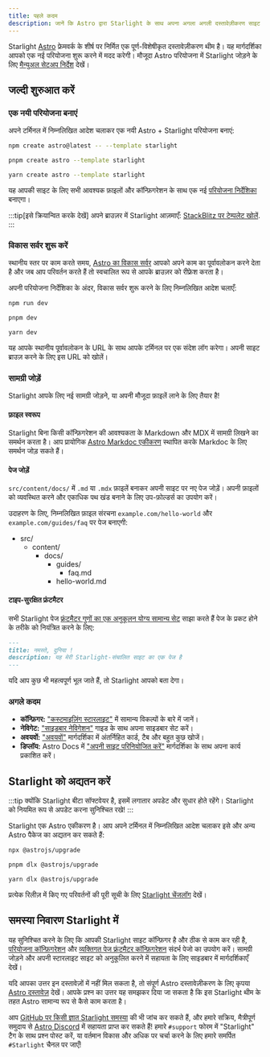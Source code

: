 ```yaml
---
title: पहले कदम
description: जानें कि Astro द्वारा Starlight के साथ अपना अगला अगली दस्तावेज़ीकरण साइट का निर्माण कैसे शुरू करें।
---
```



Starlight [Astro](https://astro.build) फ्रेमवर्क के शीर्ष पर निर्मित एक पूर्ण-विशेषीकृत दस्तावेज़ीकरण थीम है।
यह मार्गदर्शिका आपको एक नई परियोजना शुरू करने में मदद करेगी।
मौजूदा Astro परियोजना में Starlight जोड़ने के लिए [मैन्युअल सेटअप निर्देश](/hi/manual-setup/) देखें।

## जल्दी शुरुआत करें

### एक नयी परियोजना बनाएं

अपने टर्मिनल में निम्नलिखित आदेश चलाकर एक नयी Astro + Starlight परियोजना बनाएं:

<Tabs>
<TabItem label="npm">

```sh
npm create astro@latest -- --template starlight
```

</TabItem>
<TabItem label="pnpm">

```sh
pnpm create astro --template starlight
```

</TabItem>
<TabItem label="Yarn">

```sh
yarn create astro --template starlight
```

</TabItem>
</Tabs>

यह आपकी साइट के लिए सभी आवश्यक फ़ाइलों और कॉन्फ़िगरेशन के साथ एक नई [परियोजना निर्देशिका](/hi/guides/project-structure/) बनाएगा।

:::tip[इसे क्रियान्वित करके देखें]
अपने ब्राउज़र में Starlight आज़माएँ:
[StackBlitz पर टेम्पलेट खोलें](https://stackblitz.com/github/withastro/starlight/tree/main/examples/basics).
:::

### विकास सर्वर शुरू करें

स्थानीय स्तर पर काम करते समय, [Astro का विकास सर्वर](https://docs.astro.build/hi/reference/cli-reference/#astro-dev) आपको अपने काम का पूर्वावलोकन करने देता है और जब आप परिवर्तन करते हैं तो स्वचालित रूप से आपके ब्राउज़र को रीफ्रेश करता है।

अपनी परियोजना निर्देशिका के अंदर, विकास सर्वर शुरू करने के लिए निम्नलिखित आदेश चलाएँ:

<Tabs>
<TabItem label="npm">

```sh
npm run dev
```

</TabItem>
<TabItem label="pnpm">

```sh
pnpm dev
```

</TabItem>
<TabItem label="Yarn">

```sh
yarn dev
```

</TabItem>
</Tabs>

यह आपके स्थानीय पूर्वावलोकन के URL के साथ आपके टर्मिनल पर एक संदेश लॉग करेगा।
अपनी साइट ब्राउज़ करने के लिए इस URL को खोलें।

### सामग्री जोड़ें

Starlight आपके लिए नई सामग्री जोड़ने, या अपनी मौजूदा फ़ाइलें लाने के लिए तैयार है!

#### फ़ाइल स्वरूप

Starlight बिना किसी कॉन्फ़िगरेशन की आवश्यकता के Markdown और MDX में सामग्री लिखने का समर्थन करता है।
आप प्रायोगिक [Astro Markdoc एकीकरण](https://docs.astro.build/hi/guides/integrations-guide/markdoc/) स्थापित करके Markdoc के लिए समर्थन जोड़ सकते हैं।

#### पेज जोड़ें

`src/content/docs/` में `.md` या `.mdx` फ़ाइलें बनाकर अपनी साइट पर नए पेज जोड़ें।
अपनी फ़ाइलों को व्यवस्थित करने और एकाधिक पथ खंड बनाने के लिए उप-फ़ोल्डर्स का उपयोग करें।

उदाहरण के लिए, निम्नलिखित फ़ाइल संरचना `example.com/hello-world` और `example.com/guides/faq` पर पेज बनाएगी:


<FileTree>

- src/
  - content/
    - docs/
      - guides/
        - faq.md
      - hello-world.md

</FileTree>

#### टाइप-सुरक्षित फ्रंटमैटर

सभी Starlight पेज [फ्रंटमैटर गुणों का एक अनुकूलन योग्य सामान्य सेट](/hi/reference/frontmatter/) साझा करते हैं पेज के प्रकट होने के तरीके को नियंत्रित करने के लिए:

```md
---
title: नमस्ते, दुनिया !
description: यह मेरी Starlight-संचालित साइट का एक पेज है
---
```

यदि आप कुछ भी महत्वपूर्ण भूल जाते हैं, तो Starlight आपको बता देगा।

### अगले कदम

- **कॉन्फ़िगर:** ["कस्टमाइज़िंग स्टारलाइट"](/hi/guides/customization/) में सामान्य विकल्पों के बारे में जानें।
- **नेविगेट:** ["साइडबार नेविगेशन"](/hi/guides/sidebar/) गाइड के साथ अपना साइडबार सेट करें।
- **अवयवों:** ["अवयवों"](/hi/guides/components/) मार्गदर्शिका में अंतर्निहित कार्ड, टैब और बहुत कुछ खोजें।
- **डिप्लॉय:** Astro Docs में ["अपनी साइट परिनियोजित करें"](https://docs.astro.build/hi/guides/deploy/) मार्गदर्शिका के साथ अपना कार्य प्रकाशित करें।

## Starlight को अद्यतन करें

:::tip
क्योंकि Starlight बीटा सॉफ्टवेयर है, इसमें लगातार अपडेट और सुधार होते रहेंगे। Starlight को नियमित रूप से अपडेट करना सुनिश्चित रखे!
:::

Starlight एक Astro एकीकरण है। आप अपने टर्मिनल में निम्नलिखित आदेश चलाकर इसे और अन्य Astro पैकेज का अद्यतन कर सकते हैं:

<Tabs>
<TabItem label="npm">

```sh
npx @astrojs/upgrade
```

</TabItem>
<TabItem label="pnpm">

```sh
pnpm dlx @astrojs/upgrade
```

</TabItem>
<TabItem label="Yarn">

```sh
yarn dlx @astrojs/upgrade
```

</TabItem>
</Tabs>

प्रत्येक रिलीज़ में किए गए परिवर्तनों की पूरी सूची के लिए [Starlight चेंजलॉग](https://github.com/withastro/starlight/blob/main/packages/starlight/CHANGELOG.md) देखें।

## समस्या निवारण Starlight में

यह सुनिश्चित करने के लिए कि आपकी Starlight साइट कॉन्फ़िगर है और ठीक से काम कर रही है, [परियोजना कॉन्फ़िगरेशन](/hi/reference/configuration/) और [व्यक्तिगत पेज फ्रंटमैटर कॉन्फ़िगरेशन](/hi/reference/frontmatter/) संदर्भ पेजो का उपयोग करें।
सामग्री जोड़ने और अपनी स्टारलाइट साइट को अनुकूलित करने में सहायता के लिए साइडबार में मार्गदर्शिकाएँ देखें।

यदि आपका उत्तर इन दस्तावेज़ों में नहीं मिल सकता है, तो संपूर्ण Astro दस्तावेज़ीकरण के लिए कृपया [Astro दस्तावेज़](https://docs.astro.build/hi) देखें।
आपके प्रश्न का उत्तर यह समझकर दिया जा सकता है कि इस Starlight थीम के तहत Astro सामान्य रूप से कैसे काम करता है।

आप [GitHub पर किसी ज्ञात Starlight समस्या](https://github.com/withastro/starlight/issues) की भी जांच कर सकते हैं, और हमारे सक्रिय, मैत्रीपूर्ण समुदाय से [Astro Discord](https://astro.build/chat/) में सहायता प्राप्त कर सकते हैं! हमारे `#support` फोरम में "Starlight" टैग के साथ प्रश्न पोस्ट करें, या वर्तमान विकास और अधिक पर चर्चा करने के लिए हमारे समर्पित `#Starlight` चैनल पर जाएँ!
